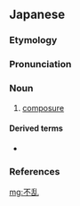 ==Japanese==
{{ja-kanjitab|ふ|らん|yomi=o}}

===Etymology===
{{der|ja|ltc|[[不]][[乱]]|sort=ふらん}}

===Pronunciation===
{{ja-pron|yomi=o|ふらん|acc=0|acc_ref=DJR}}

===Noun===
{{ja-noun|ふらん}}

# [[composure]]

====Derived terms====
* {{ja-r|一心不乱|いっしん ふらん}}

===References===
<references/>

[[mg:不乱]]